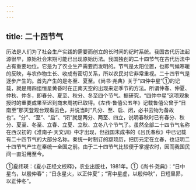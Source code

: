 ```yaml
---
---
---
```

title: 二十四节气
---



历法是人们为了社会生产实践的需要而创立的长时间的纪时系统。我国古代历法起源很早，原始社会末期可能已出现原始历法。我国独创的二十四节气在古代历法中占有重要地位。它是为了农业生产需要而发明的。节气是太阳位置，也即气候寒暖的反映，与农作物生长、收成有密切关系，所以农民对它非常重视。二十四节气是逐步产生的。首先产生的是冬至、夏至。《尚书·尧典》关于“四仲中星”①的记载，就是用四组恒星黄昏时在正南天空的出现来定季节的方法。所谓仲春、仲夏、仲秋、仲冬，即春分、夏至、秋分、冬至四个节气。据研究，“四仲中星”这项观象授时的重要成果至迟到商末周初已取得。《左传·鲁僖公五年》记载鲁僖公曾于“日南至”那天登观台观看云色，并说当时“凡分、至、启、闭，必书云物为备故也”。“分”、“至”、“启”、“闭”就是两分、两至、四立，说明春秋时已有春分、秋分、夏至、冬至、立春、立夏、立秋、立冬八个节气了。虽然全部二十四节气名称在西汉初的《淮南子·天文训》中才出现，但战国末成书的《吕氏春秋》中已记载有二十四节气的大部分名称。秦统一时制订的颛顼历，把历元定在立春，也证明二十四节气产生在秦统一全国之前。由于二十四节气比较便于掌握农时，因而我国民间一直沿用至今。

①夏纬瑛：《夏小正经文校释》，农业出版社，1981年。①《尚书·尧典》：“日中星鸟，以殷仲春”；“日永星火，以正仲夏”；“宵中星虚，以殷仲秋”，日短里昴，以正仲冬”。